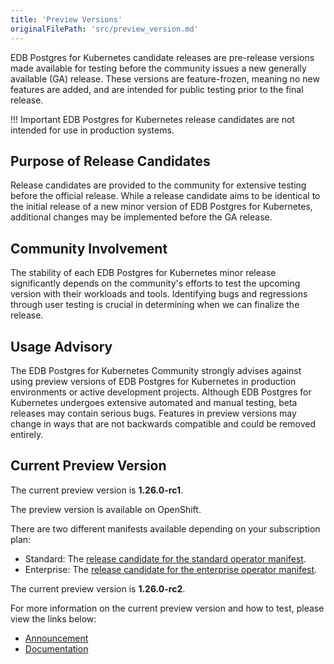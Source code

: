 ```yaml
---
title: 'Preview Versions'
originalFilePath: 'src/preview_version.md'
---
```




EDB Postgres for Kubernetes candidate releases are pre-release versions made available for
testing before the community issues a new generally available (GA) release.
These versions are feature-frozen, meaning no new features are added, and are
intended for public testing prior to the final release.

!!! Important
    EDB Postgres for Kubernetes release candidates are not intended for use in production
    systems.

## Purpose of Release Candidates

Release candidates are provided to the community for extensive testing before
the official release. While a release candidate aims to be identical to the
initial release of a new minor version of EDB Postgres for Kubernetes, additional changes may
be implemented before the GA release.

## Community Involvement

The stability of each EDB Postgres for Kubernetes minor release significantly depends on the
community's efforts to test the upcoming version with their workloads and
tools. Identifying bugs and regressions through user testing is crucial in
determining when we can finalize the release.

## Usage Advisory

The EDB Postgres for Kubernetes Community strongly advises against using preview versions of
EDB Postgres for Kubernetes in production environments or active development projects. Although
EDB Postgres for Kubernetes undergoes extensive automated and manual testing, beta releases
may contain serious bugs. Features in preview versions may change in ways that
are not backwards compatible and could be removed entirely.

## Current Preview Version

The current preview version is **1.26.0-rc1**.

The preview version is available on OpenShift.

There are two different manifests available depending on your subscription plan:

* Standard: The [release candidate for the standard operator manifest](https://get.enterprisedb.io/pg4k/pg4k-standard-1.26.0-rc1.yaml).
* Enterprise: The [release candidate for the enterprise operator manifest](https://get.enterprisedb.io/pg4k/pg4k-enterprise-1.26.0-rc1.yaml).

The current preview version is **1.26.0-rc2**.

For more information on the current preview version and how to test, please view the links below:

-   [Announcement](https://cloudnative-pg.io/releases/cloudnative-pg-1-26.0-rc2-released/)
-   [Documentation](https://cloudnative-pg.io/documentation/preview/)
